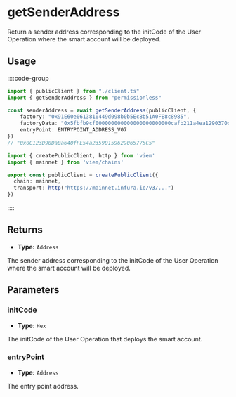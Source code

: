 
<VersionWarning version="0.2" />

# getSenderAddress

Return a sender address corresponding to the initCode of the User Operation where the smart account will be deployed.

## Usage

::::code-group

```ts [example.ts]
import { publicClient } from "./client.ts"
import { getSenderAddress } from "permissionless"

const senderAddress = await getSenderAddress(publicClient, {
    factory: "0x91E60e0613810449d098b0b5Ec8b51A0FE8c8985",
    factoryData: "0x5fbfb9cf000000000000000000000000cafb211a4ea1290370d43732fed4da817a2e11ed0000000000000000000000000000000000000000000000000000000000000000"
    entryPoint: ENTRYPOINT_ADDRESS_V07
})
// "0x0C123D90Da0a640fFE54a2359D159629065775C5"
```

```ts [client.ts]
import { createPublicClient, http } from 'viem'
import { mainnet } from 'viem/chains'

export const publicClient = createPublicClient({ 
  chain: mainnet,
  transport: http("https://mainnet.infura.io/v3/...")
})
```

::::

## Returns

- **Type:** `Address`

The sender address corresponding to the initCode of the User Operation where the smart account will be deployed.

## Parameters

### initCode

- **Type:** `Hex`

The initCode of the User Operation that deploys the smart account.

### entryPoint

- **Type:** `Address`

The entry point address.